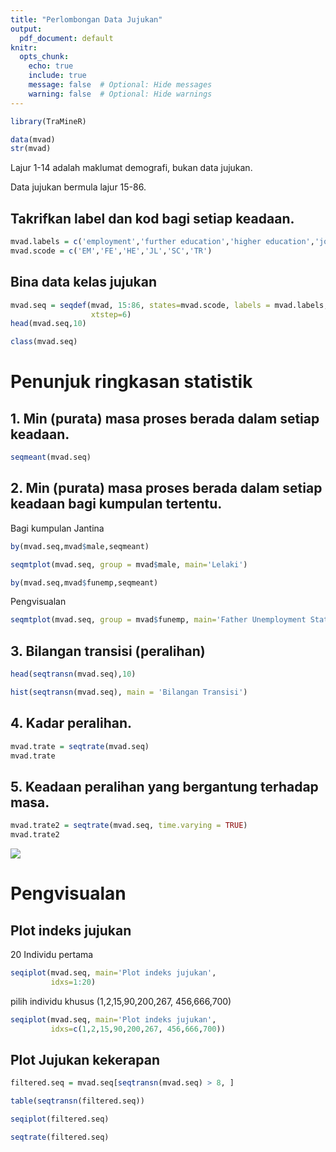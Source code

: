 ```yaml
---
title: "Perlombongan Data Jujukan"
output:
  pdf_document: default
knitr:
  opts_chunk: 
    echo: true
    include: true
    message: false  # Optional: Hide messages
    warning: false  # Optional: Hide warnings
---
```


```r
library(TraMineR)
```

```r
data(mvad)
str(mvad)
```

Lajur 1-14 adalah maklumat demografi, bukan data jujukan.

Data jujukan bermula lajur 15-86.

## Takrifkan label dan kod bagi setiap keadaan.

```r
mvad.labels = c('employment','further education','higher education','joblessness','school','training')
mvad.scode = c('EM','FE','HE','JL','SC','TR')
```

## Bina data kelas jujukan

```r
mvad.seq = seqdef(mvad, 15:86, states=mvad.scode, labels = mvad.labels,
                  xtstep=6)
head(mvad.seq,10)
```

```r
class(mvad.seq)
```

# Penunjuk ringkasan statistik

## 1. Min (purata) masa proses berada dalam setiap keadaan.

```r
seqmeant(mvad.seq)
```

## 2. Min (purata) masa proses berada dalam setiap keadaan bagi kumpulan tertentu.

Bagi kumpulan Jantina

```r
by(mvad.seq,mvad$male,seqmeant)
```

```r
seqmtplot(mvad.seq, group = mvad$male, main='Lelaki')
```

```r
by(mvad.seq,mvad$funemp,seqmeant)
```

Pengvisualan

```r
seqmtplot(mvad.seq, group = mvad$funemp, main='Father Unemployment Status')
```

## 3. Bilangan transisi (peralihan)

```r
head(seqtransn(mvad.seq),10)
```

```r
hist(seqtransn(mvad.seq), main = 'Bilangan Transisi')
```

## 4. Kadar peralihan.

```r
mvad.trate = seqtrate(mvad.seq)
mvad.trate
```

## 5. Keadaan peralihan yang bergantung terhadap masa.

```r
mvad.trate2 = seqtrate(mvad.seq, time.varying = TRUE)
mvad.trate2
```

![](images/clipboard-2419812296.png)

# Pengvisualan

## Plot indeks jujukan

20 Individu pertama

```r
seqiplot(mvad.seq, main='Plot indeks jujukan',
         idxs=1:20)
```

pilih individu khusus (1,2,15,90,200,267, 456,666,700)

```r
seqiplot(mvad.seq, main='Plot indeks jujukan',
         idxs=c(1,2,15,90,200,267, 456,666,700))
```

## Plot Jujukan kekerapan

```r
filtered.seq = mvad.seq[seqtransn(mvad.seq) > 8, ]
```

```r
table(seqtransn(filtered.seq))
```

```r
seqiplot(filtered.seq)
```

```r
seqtrate(filtered.seq)
```
